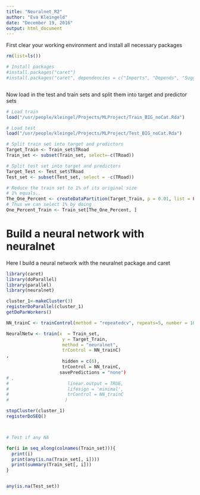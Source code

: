 ```yaml
---
title: "Neuralnet_R2"
author: "Eva Kleingeld"
date: "December 19, 2016"
output: html_document
---
```



First clear your working environment and install all necessary packages

```r
rm(list=ls())

# Install packages
#install.packages("caret")
#install.packages("caret", dependencies = c("Imports", "Depends", "Suggests"))



```

Now load in the test and train sets and split them into target and predictor sets

```r
# Load train
load("/usr/people/kleingel/Projects/MLProject/Train_BIG_noCat.Rda")

# Load test
load("/usr/people/kleingel/Projects/MLProject/Test_BIG_noCat.Rda")

# Split train set into target and predictors 
Target_Train <- Train_set$TRoad
Train_set <- subset(Train_set, select=-c(TRoad))

# Split test set into target and predictors
Target_Test <- Test_set$TRoad
Test_set <- subset(Test_set, select = -c(TRoad))

# Reduce the train set to 1% of its original size 
# 1% equals..
The_One_Percent <- createDataPartition(Target_Train, p = 0.01, list = FALSE)
# Thus we can select 1% by doing
One_Percent_Train <- Train_set[The_One_Percent, ]

```

# Build a neural network with neuralnet

Here I build a neural network with the neuralnet package and caret 

```r
library(caret)
library(doParallel)
library(parallel)
library(neuralnet)

cluster_1<-makeCluster(3)
registerDoParallel(cluster_1)
getDoParWorkers()

NN_trainC <- trainControl(method = "repeatedcv", repeats=5, number = 10)

NeuralNetw <- train(x  = Train_set, 
                     y = Target_Train, 
                     method = "neuralnet", 
                     trControl = NN_trainC)
, 
                     hidden = c(6),
                     trControl = NN_trainC,
                    savePredictions = "none")
# , 
#                      linear.output = TRUE,
#                      lifesign = 'minimal', 
#                      trControl = NN_trainC
#                     )

stopCluster(cluster_1)
registerDoSEQ()



# Test if any NA

for(i in seq_along(colnames(Train_set))){
  print(i)
  print(any(is.na(Train_set[, i])))
  print(summary(Train_set[, i]))
}


any(is.na(Test_set))




``` 












